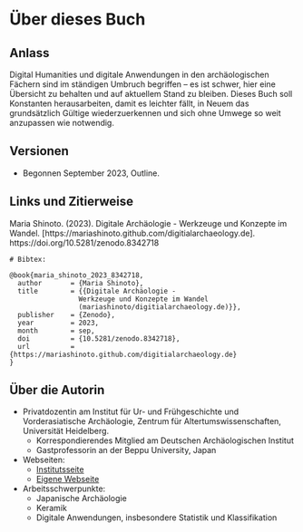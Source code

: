 # Über dieses Buch {.unnumbered}

## Anlass

Digital Humanities und digitale Anwendungen in den archäologischen Fächern sind im ständigen Umbruch begriffen -- es ist schwer, hier eine Übersicht zu behalten und auf aktuellem Stand zu bleiben. Dieses Buch soll Konstanten herausarbeiten, damit es leichter fällt, in Neuem das grundsätzlich Gültige wiederzuerkennen und sich ohne Umwege so weit anzupassen wie notwendig.

## Versionen

-   Begonnen September 2023, Outline.

## Links und Zitierweise

Maria Shinoto. (2023). Digitale Archäologie - Werkzeuge und Konzepte im Wandel. \[https://mariashinoto.github.com/digitialarchaeology.de\]. https://doi.org/10.5281/zenodo.8342718

```         
# Bibtex:

@book{maria_shinoto_2023_8342718,
  author       = {Maria Shinoto},
  title        = {{Digitale Archäologie - 
                 Werkzeuge und Konzepte im Wandel
                 (mariashinoto/digitialarchaeology.de)}},
  publisher    = {Zenodo},
  year         = 2023,
  month        = sep,
  doi          = {10.5281/zenodo.8342718},
  url          = {https://mariashinoto.github.com/digitialarchaeology.de}
}
```

## Über die Autorin

-   Privatdozentin am Institut für Ur- und Frühgeschichte und Vorderasiatische Archäologie, Zentrum für Altertumswissenschaften, Universität Heidelberg.
    -   Korrespondierendes Mitglied am Deutschen Archäologischen Institut
    -   Gastprofessorin an der Beppu University, Japan
-   Webseiten:
    -   [Institutsseite](https://www.uni-heidelberg.de/fakultaeten/philosophie/zaw/ufg/mitarbeiter/shinoto_maria.html)
    -   [Eigene Webseite](https://ac.shinoto.net)
-   Arbeitsschwerpunkte:
    -   Japanische Archäologie
    -   Keramik
    -   Digitale Anwendungen, insbesondere Statistik und Klassifikation
